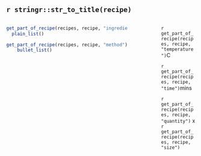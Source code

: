 
## `r stringr::str_to_title(recipe)`

:::: {.columns}

::: {.column width="70%"}

```r
get_part_of_recipe(recipes, recipe, "ingredients") |>
  plain_list()
```

```r
get_part_of_recipe(recipes, recipe, "method") |>
    bullet_list() 
```

:::

::: {.column width="10%"}

:::

::: {.column width="20%"}

 `r get_part_of_recipe(recipes, recipe, "temperature")`C
 
`r get_part_of_recipe(recipes, recipe, "time")`mins
 
`r get_part_of_recipe(recipes, recipe, "quantity")` x 
    `r get_part_of_recipe(recipes, recipe, "size")` 

:::

::::